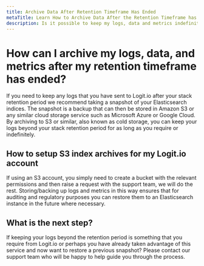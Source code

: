 ```yaml
---
title: Archive Data After Retention Timeframe Has Ended
metaTitle: Learn How to Archive Data After the Retention Timeframe has Ended
description: Is it possible to keep my logs, data and metrics indefinitely and how can I restore my data again in the future?
---
```


# How can I archive my logs, data, and metrics after my retention timeframe has ended?

If you need to keep any logs that you have sent to Logit.io after your stack 
retention period we recommend taking a snapshot of your Elasticsearch indices. 
The snapshot is a backup that can then be stored in Amazon S3 or any similar 
cloud storage service such as Microsoft Azure or Google Cloud. By archiving to 
S3 or similar, also known as cold storage, you can keep your logs beyond your 
stack retention period for as long as you require or indefinitely.

## How to setup S3 index archives for my Logit.io account

If using an S3 account, you simply need to create a bucket with the relevant 
permissions and then raise a request with the support team, we will do the rest. 
Storing/backing up logs and metrics in this way ensures that for auditing and 
regulatory purposes you can restore them to an Elasticsearch instance in the 
future where necessary.

## What is the next step?

If keeping your logs beyond the retention period is something that you require 
from Logit.io or perhaps you have already taken advantage of this service and 
now want to restore a previous snapshot? Please contact our support team who 
will be happy to help guide you through the process.